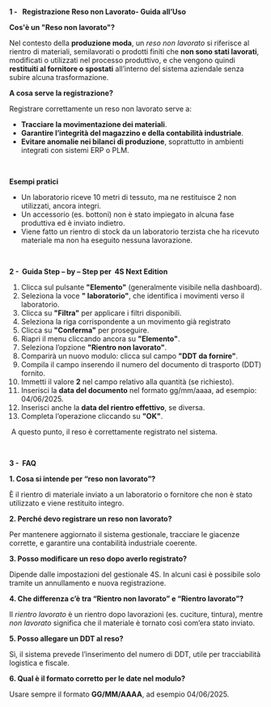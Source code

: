 **1 -   Registrazione Reso non Lavorato- Guida all’Uso**

**Cos'è un "Reso non lavorato"?**

Nel contesto della **produzione moda**, un *reso non lavorato* si riferisce al rientro di materiali, semilavorati o prodotti finiti che **non sono stati lavorati**, modificati o utilizzati nel processo produttivo, e che vengono quindi **restituiti al fornitore o spostati** all’interno del sistema aziendale senza subire alcuna trasformazione.

**A cosa serve la registrazione?**

Registrare correttamente un reso non lavorato serve a:

* **Tracciare la movimentazione dei materiali**.
* **Garantire l’integrità del magazzino e della contabilità industriale**.
* **Evitare anomalie nei bilanci di produzione**, soprattutto in ambienti integrati con sistemi ERP o PLM.

 

**Esempi pratici**

* Un laboratorio riceve 10 metri di tessuto, ma ne restituisce 2 non utilizzati, ancora integri.
* Un accessorio (es. bottoni) non è stato impiegato in alcuna fase produttiva ed è inviato indietro.
* Viene fatto un rientro di stock da un laboratorio terzista che ha ricevuto materiale ma non ha eseguito nessuna lavorazione.

 

**2 -  Guida Step – by – Step per  4S Next Edition**

1. Clicca sul pulsante **"Elemento"** (generalmente visibile nella dashboard).
2. Seleziona la voce **" laboratorio"**, che identifica i movimenti verso il laboratorio.
3. Clicca su **"Filtra"** per applicare i filtri disponibili.
4. Seleziona la riga corrispondente a un movimento già registrato
5. Clicca su **"Conferma"** per proseguire.
6. Riapri il menu cliccando ancora su **"Elemento"**.
7. Seleziona l’opzione **"Rientro non lavorato"**.
8. Comparirà un nuovo modulo: clicca sul campo **"DDT da fornire"**.
9. Compila il campo inserendo il numero del documento di trasporto (DDT) fornito.
10. Immetti il valore **2** nel campo relativo alla quantità (se richiesto).
11. Inserisci la **data del documento** nel formato gg/mm/aaaa, ad esempio: 04/06/2025.
12. Inserisci anche la **data del rientro effettivo**, se diversa.
13. Completa l’operazione cliccando su **"OK"**.

 A questo punto, il reso è correttamente registrato nel sistema.

 

**3 -  FAQ**

**1. Cosa si intende per “reso non lavorato”?**

È il rientro di materiale inviato a un laboratorio o fornitore che non è stato utilizzato e viene restituito integro.

**2. Perché devo registrare un reso non lavorato?**

Per mantenere aggiornato il sistema gestionale, tracciare le giacenze corrette, e garantire una contabilità industriale coerente.

**3. Posso modificare un reso dopo averlo registrato?**

Dipende dalle impostazioni del gestionale 4S. In alcuni casi è possibile solo tramite un annullamento e nuova registrazione.

**4. Che differenza c’è tra “Rientro non lavorato” e “Rientro lavorato”?**

Il *rientro lavorato* è un rientro dopo lavorazioni (es. cuciture, tintura), mentre *non lavorato* significa che il materiale è tornato così com’era stato inviato.

**5. Posso allegare un DDT al reso?**

Sì, il sistema prevede l’inserimento del numero di DDT, utile per tracciabilità logistica e fiscale.

**6. Qual è il formato corretto per le date nel modulo?**

Usare sempre il formato **GG/MM/AAAA**, ad esempio 04/06/2025.